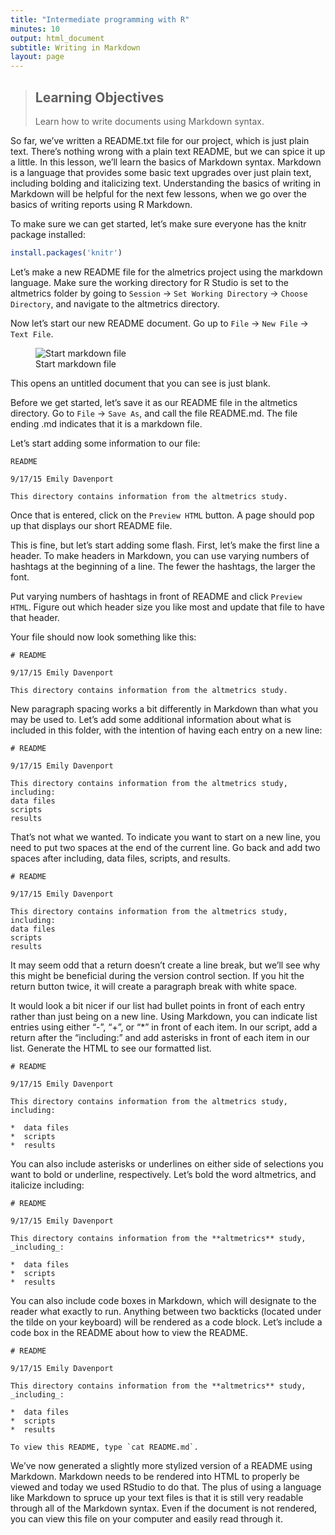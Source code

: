 ```yaml
---
title: "Intermediate programming with R"
minutes: 10
output: html_document
subtitle: Writing in Markdown
layout: page
---
```


> ## Learning Objectives {.objectives}
> Learn how to write documents using Markdown syntax. 

So far, we've written a README.txt file for our project, which is just plain text.
There's nothing wrong with a plain text README, but we can spice it up a little. 
In this lesson, we'll learn the basics of Markdown syntax. 
Markdown is a language that provides some basic text upgrades over just plain text, including bolding and italicizing text.
Understanding the basics of writing in Markdown will be helpful for the next few lessons, when we go over the basics of writing reports using R Markdown. 

To make sure we can get started, let's make sure everyone has the knitr package installed:

```r
install.packages('knitr')
```

Let's make a new README file for the almetrics project using the markdown language.
Make sure the working directory for R Studio is set to  the altmetrics folder by going to `Session` -> `Set Working Directory` -> `Choose Directory`, and navigate to the altmetrics directory.

Now let's start our new README document. 
Go up to `File` -> `New File` -> `Text File`. 

![Start markdown file](figure/start-markdown.png)

This opens an untitled document that you can see is just blank.

Before we get started, let's save it as our README file in the altmetics directory. 
Go to `File` -> `Save As`, and call the file README.md. 
The file ending .md indicates that it is a markdown file. 

Let's start adding some information to our file:

```
README

9/17/15 Emily Davenport

This directory contains information from the altmetrics study. 
```

Once that is entered, click on the `Preview HTML` button.
A page should pop up that displays our short README file. 

This is fine, but let's start adding some flash. 
First, let's make the first line a header. 
To make headers in Markdown, you can use varying numbers of hashtags at the beginning of a line. 
The fewer the hashtags, the larger the font. 

Put varying numbers of hashtags in front of README and click `Preview HTML`. 
Figure out which header size you like most and update that file to have that header. 

Your file should now look something like this:

```
# README

9/17/15 Emily Davenport

This directory contains information from the altmetrics study. 
```

New paragraph spacing works a bit differently in Markdown than what you may be used to. 
Let's add some additional information about what is included in this folder, with the intention of having each entry on a new line:

```
# README

9/17/15 Emily Davenport

This directory contains information from the altmetrics study, including:
data files
scripts
results
```

That's not what we wanted.
To indicate you want to start on a new line, you need to put two spaces at the end of the current line.
Go back and add two spaces after including, data files, scripts, and results.

```
# README

9/17/15 Emily Davenport

This directory contains information from the altmetrics study, including:  
data files  
scripts  
results  
```

It may seem odd that a return doesn't create a line break, but we'll see why this might be beneficial during the version control section. 
If you hit the return button twice, it will create a paragraph break with white space. 

It would look a bit nicer if our list had bullet points in front of each entry rather than just being on a new line. 
Using Markdown, you can indicate list entries using either "-", "+", or "*" in front of each item. 
In our script, add a return after the "including:" and add asterisks in front of each item in our list. 
Generate the HTML to see our formatted list. 

```
# README

9/17/15 Emily Davenport

This directory contains information from the altmetrics study, including:

*  data files  
*  scripts  
*  results  
```

You can also include asterisks or underlines on either side of selections you want to bold or underline, respectively.
Let's bold the word altmetrics, and italicize including:


```
# README

9/17/15 Emily Davenport

This directory contains information from the **altmetrics** study, _including_:

*  data files  
*  scripts  
*  results  
```

You can also include code boxes in Markdown, which will designate to the reader what exactly to run. 
Anything between two backticks (located under the tilde on your keyboard) will be rendered as a code block.
Let's include a code box in the README about how to view the README. 

```
# README

9/17/15 Emily Davenport

This directory contains information from the **altmetrics** study, _including_:

*  data files  
*  scripts  
*  results  

To view this README, type `cat README.md`.
```

We've now generated a slightly more stylized version of a README using Markdown.
Markdown needs to be rendered into HTML to properly be viewed and today we used RStudio to do that. 
The plus of using a language like Markdown to spruce up your text files is that it is still very readable through all of the Markdown syntax.
Even if the document is not rendered, you can view this file on your computer and easily read through it. 
